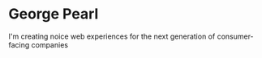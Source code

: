 # George Pearl

I'm creating noice web experiences for the next generation of consumer-facing companies
